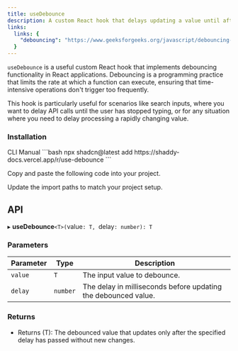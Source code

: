 ```yaml
---
title: useDebounce
description: A custom React hook that delays updating a value until after a specified delay.
links:
  links: {
    "debouncing": "https://www.geeksforgeeks.org/javascript/debouncing-in-javascript/"
  }
---
```


`useDebounce` is a useful custom React hook that implements debouncing functionality in React applications. Debouncing is a programming practice that limits the rate at which a function can execute, ensuring that time-intensive operations don't trigger too frequently.

This hook is particularly useful for scenarios like search inputs, where you want to delay API calls until the user has stopped typing, or for any situation where you need to delay processing a rapidly changing value.

<ComponentPreview name="use-debounce-example"/>

### Installation

<CodeTabs>

<TabsList>
  <TabsTrigger value="cli">CLI</TabsTrigger>
  <TabsTrigger value="manual">Manual</TabsTrigger>
</TabsList>

<TabsContent value="cli">
```bash
npx shadcn@latest add https://shaddy-docs.vercel.app/r/use-debounce
```

</TabsContent>

<TabsContent value="manual">

<Steps>

<Step>Copy and paste the following code into your project.</Step>

<ComponentSource name="use-debounce" />

<Step>Update the import paths to match your project setup.</Step>

</Steps>

</TabsContent>

</CodeTabs>

## API
▸ **useDebounce**`<T>(`value`: T, `delay`: number): T`

### Parameters

| Parameter | Type | Description |
| --- | --- | --- |
| `value` | `T` | The input value to debounce. |
| `delay` | `number` | The delay in milliseconds before updating the debounced value. |

### Returns

- Returns (T): The debounced value that updates only after the specified delay has passed without new changes.

